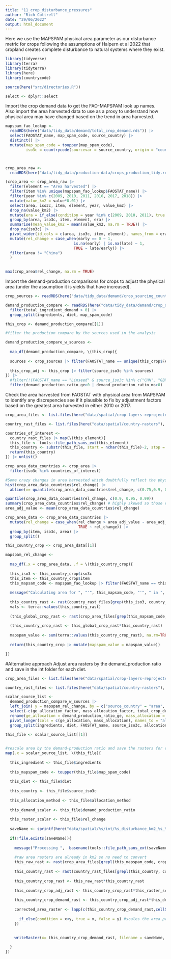 ```yaml
---
title: "11_crop_disturbance_pressures"
author: "Rich Cottrell"
date: "29/06/2022"
output: html_document
---
```


Here we use the MAPSPAM physical area parameter as our disturbance metric for crops following the assumptions of Halpern et al 2022 that cropland creates complete disturbance to natural systems where they exist.

```r
library(tidyverse)
library(terra)
library(tidyterra)
library(here)
library(countrycode)

source(here("src/directories.R"))

select <- dplyr::select

```

Import the crop demand data to get the FAO-MAPSPAM look up names. Also import the area harvested data to use as a proxy to understand how physical area may have changed based on the trend in area harvested. 

```r

mapspam_fao_lookup <- 
  readRDS(here("data/tidy_data/demand/total_crop_demand.rds")) |> 
  select(FAOSTAT_name, map_spam_code, source_country) |> 
  distinct() |> 
  mutate(map_spam_code = toupper(map_spam_code),
         iso3c = countrycode(sourcevar = source_country, origin = "country.name", destination = "iso3c", warn=TRUE))



crop_area_raw <- 
  readRDS(here("data/tidy_data/production-data/crops_production_tidy.rds"))

(crop_area <- crop_area_raw |>  
  filter(element == "Area harvested") |> 
  filter(item %in% unique(mapspam_fao_lookup$FAOSTAT_name)) |> 
  filter(year %in% c(2009, 2010, 2011, 2016, 2017, 2018)) |> 
  mutate(value_km2 = value*0.01) |> 
  select(area, iso3c, item, element, year, value_km2) |> 
  drop_na(value_km2) |> 
  mutate(era = if_else(condition = year %in% c(2009, 2010, 2011), true = "early", false = "late")) |> 
  group_by(area, iso3c, item, element, era) |> 
  summarise(mean_value_km2 = mean(value_km2, na.rm = TRUE)) |> 
  drop_na(iso3c) |> 
  pivot_wider(id_cols = c(area, iso3c, item, element), names_from = era, values_from = mean_value_km2) |> 
  mutate(rel_change = case_when(early == 0 ~ 1,
                              is.na(early) | is.na(late) ~ 1,
                              TRUE ~ late/early)) |> 
  filter(area != "China")
  )
  

max(crop_area$rel_change, na.rm = TRUE)

```

Import the demand-production comparisons for crops to adjust the physical area (under the assumption it is yields that have increased).

```r

crop_sources <- readRDS(here("data/tidy_data/demand/crop_sourcing_countries_plausible_impacts.rds")) 

demand_production_compare <- readRDS(here("data/tidy_data/demand/crop_demand_production_compare.rds")) |>
  filter(total_ingredient_demand > 0) |> 
  group_split(ingredients, diet, map_spam_code)

this_crop <- demand_production_compare[[1]]

#filter the production compare by the sources used in the analysis

demand_production_compare_w_sources <- 
  
  map_df(demand_production_compare, \(this_crop){
  
  sources <- crop_sources |> filter(FAOSTAT_name == unique(this_crop$FAOSTAT_name)) |> pull(iso3c)
  
  this_crop_adj <- this_crop |> filter(source_iso3c %in% sources)
}) |> 
  #filter(!(FAOSTAT_name == "Linseed" & source_iso3c %in% c("CHN", "GBR"))) |> 
  filter(demand_production_ratio_ge>0 | demand_production_ratio_ms>0)

```

Check the area harvested from FAOSTAT with physical area from MAPSPAM to identify any discrepencies see if it plausible to fix by adjustment factors based on the greatest area harvested in either 2010 or 2017.

```r

crop_area_files <- list.files(here("data/spatial/crop-layers-reprojected"), pattern = "_A_", full.names = TRUE)

country_rast_files <- list.files(here("data/spatial/country-rasters"), full.names = TRUE)

countries_of_interest <- 
  country_rast_files |> map(\(this_element){
  this_file <- tools::file_path_sans_ext(this_element)
  this_country <- substr(this_file, start = nchar(this_file)-2, stop = nchar(this_file))
  return(this_country)
}) |> unlist()

crop_area_data_countries <- crop_area |> 
  filter(iso3c %in% countries_of_interest) 

#Some crazy changes in area harvested which doubtfully reflect the physical change in area - s
hist(crop_area_data_countries$rel_change) |> 
  abline(v= quantile(crop_area_data_countries$rel_change, c(0.75,0.9, 0.95, 0.99)), lty = 2)

quantile(crop_area_data_countries$rel_change, c(0.9, 0.95, 0.99))
summary(crop_area_data_countries$rel_change) # highly skewed so those values greater than the mean get the mean value (mean is greater than the 90th percentile)
area_adj_value <- mean(crop_area_data_countries$rel_change)

crop_area_data <- crop_area_data_countries |> 
  mutate(rel_change = case_when(rel_change > area_adj_value ~ area_adj_value,
                                TRUE ~ rel_change)) |> 
  group_by(item, iso3c, area) |> 
  group_split()

this_country_crop <- crop_area_data[[1]]

mapspam_rel_change <- 
  
  map_df(.x = crop_area_data, .f = \(this_country_crop){
  
  this_iso3 <- this_country_crop$iso3c
  this_item <- this_country_crop$item
  this_mapsam_code <- mapspam_fao_lookup |> filter(FAOSTAT_name == this_item) |> pull(map_spam_code) |> unique()
  
  message("Calculating area for ", "'", this_mapsam_code, "'", " in ", this_iso3)
  
  this_country_rast <- rast(country_rast_files[grep(this_iso3, country_rast_files)])
  vals <- terra::values(this_country_rast)
  
  (this_global_crop_rast <- rast(crop_area_files[grep(this_mapsam_code, crop_area_files)]))
  
  (this_country_crop_rast <- this_global_crop_rast*this_country_rast)
  
  mapspam_value <- sum(terra::values(this_country_crop_rast), na.rm=TRUE)
  
  return(this_country_crop |> mutate(mapspam_value = mapspam_value))

}) 
```

#Alternative approach
Adjust area rasters by the demand_production ratio and save in the int folder for each diet.

```r

crop_area_files <- list.files(here("data/spatial/crop-layers-reprojected"), pattern = "_A_", full.names = TRUE)

country_rast_files <- list.files(here("data/spatial/country-rasters"), full.names = TRUE)

scalar_source_list <- 
  demand_production_compare_w_sources |> 
  left_join( y = mapspam_rel_change, by = c("source_country" = "area", "source_iso3c" = "iso3c", "FAOSTAT_name" = "item")) |> 
  select(-c(ge_allocation_factor, mass_allocation_factor, total_crop_demand_ge, total_crop_demand_ms, check_ge, check_ms)) |> 
  rename(ge_allocation = demand_production_ratio_ge, mass_allocation = demand_production_ratio_ms) |> 
  pivot_longer(cols = c(ge_allocation, mass_allocation), names_to = "allocation_method", values_to = "demand_production_ratio") |> 
  group_split(ingredients, diet, FAOSTAT_name, source_iso3c, allocation_method) 
  
this_file <- scalar_source_list[[1]]


#rescale area by the demand-production ratio and save the rasters for each diet, ingredient, raw material
map(.x = scalar_source_list, \(this_file){
  
  this_ingredient <- this_file$ingredients 
  
  this_mapspam_code <- toupper(this_file$map_spam_code)
 
  this_diet <- this_file$diet
  
  this_country <- this_file$source_iso3c
  
  this_allocation_method <- this_file$allocation_method
  
  this_demand_scalar <- this_file$demand_production_ratio
  
  this_raster_scalar <- this_file$rel_change
  
  saveName <- sprintf(here("data/spatial/%s/int/%s_disturbance_km2_%s_%s.tif"), this_diet, this_ingredient, this_country, this_allocation_method)
  
  if(!file.exists(saveName)){
    
    message("Processing ",  basename(tools::file_path_sans_ext(saveName)))
    
    #raw area rasters are already in km2 so no need to convert
    this_raw_rast <- rast(crop_area_files[grepl(this_mapspam_code, crop_area_files)]) 
  
    this_country_rast <- rast(country_rast_files[grepl(this_country, country_rast_files)])
    
    this_country_crop_rast <- this_raw_rast*this_country_rast
    
    this_country_crop_adj_rast <- this_country_crop_rast*this_raster_scalar #increases the area associated with production
    
    this_country_crop_demand_rast <- this_country_crop_adj_rast*this_demand_scalar
    
    corrected_area_raster <- lapp(c(this_country_crop_demand_rast,cellSize(this_country_crop_demand_rast)), \(x,y){
      
      if_else(condition = x<y, true = x, false = y) #scales the area produced by the demand:production ratio but limits to cellSize
    })
  
    
    writeRaster(x= this_country_crop_demand_rast, filename = saveName, overwrite=TRUE)

  }
})


```

